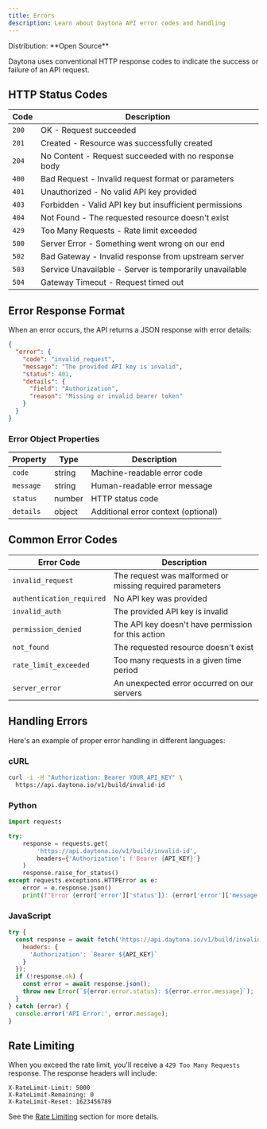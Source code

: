```yaml
---
title: Errors
description: Learn about Daytona API error codes and handling
---
```



<Label>
  Distribution: **Open Source**
</Label>

Daytona uses conventional HTTP response codes to indicate the success or failure of an API request.

## HTTP Status Codes

| Code | Description |
|------|-------------|
| `200` | OK - Request succeeded |
| `201` | Created - Resource was successfully created |
| `204` | No Content - Request succeeded with no response body |
| `400` | Bad Request - Invalid request format or parameters |
| `401` | Unauthorized - No valid API key provided |
| `403` | Forbidden - Valid API key but insufficient permissions |
| `404` | Not Found - The requested resource doesn't exist |
| `429` | Too Many Requests - Rate limit exceeded |
| `500` | Server Error - Something went wrong on our end |
| `502` | Bad Gateway - Invalid response from upstream server |
| `503` | Service Unavailable - Server is temporarily unavailable |
| `504` | Gateway Timeout - Request timed out |

## Error Response Format

When an error occurs, the API returns a JSON response with error details:

```json
{
  "error": {
    "code": "invalid_request",
    "message": "The provided API key is invalid",
    "status": 401,
    "details": {
      "field": "Authorization",
      "reason": "Missing or invalid bearer token"
    }
  }
}
```

### Error Object Properties

| Property | Type | Description |
|----------|------|-------------|
| `code` | string | Machine-readable error code |
| `message` | string | Human-readable error message |
| `status` | number | HTTP status code |
| `details` | object | Additional error context (optional) |

## Common Error Codes

| Error Code | Description |
|------------|-------------|
| `invalid_request` | The request was malformed or missing required parameters |
| `authentication_required` | No API key was provided |
| `invalid_auth` | The provided API key is invalid |
| `permission_denied` | The API key doesn't have permission for this action |
| `not_found` | The requested resource doesn't exist |
| `rate_limit_exceeded` | Too many requests in a given time period |
| `server_error` | An unexpected error occurred on our servers |

## Handling Errors

Here's an example of proper error handling in different languages:

### cURL
```bash
curl -i -H "Authorization: Bearer YOUR_API_KEY" \
  https://api.daytona.io/v1/build/invalid-id
```

### Python
```python
import requests

try:
    response = requests.get(
        'https://api.daytona.io/v1/build/invalid-id',
        headers={'Authorization': f'Bearer {API_KEY}'}
    )
    response.raise_for_status()
except requests.exceptions.HTTPError as e:
    error = e.response.json()
    print(f"Error {error['error']['status']}: {error['error']['message']}")
```

### JavaScript
```javascript
try {
  const response = await fetch('https://api.daytona.io/v1/build/invalid-id', {
    headers: {
      'Authorization': `Bearer ${API_KEY}`
    }
  });
  if (!response.ok) {
    const error = await response.json();
    throw new Error(`${error.error.status}: ${error.error.message}`);
  }
} catch (error) {
  console.error('API Error:', error.message);
}
```

## Rate Limiting

When you exceed the rate limit, you'll receive a `429 Too Many Requests` response. The response headers will include:

```http
X-RateLimit-Limit: 5000
X-RateLimit-Remaining: 0
X-RateLimit-Reset: 1623456789
```

See the [Rate Limiting](/api/pagination#rate-limiting) section for more details.
